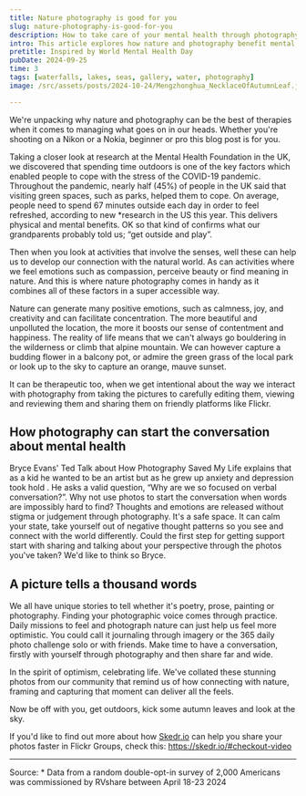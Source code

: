 ```yaml
---
title: Nature photography is good for you
slug: nature-photography-is-good-for-you
description: How to take care of your mental health through photography
intro: This article explores how nature and photography benefit mental well-being. Studies show time outdoors helps reduce stress, and nature photography combines sensory engagement with beauty, creating a calming effect. Photography also allows non-verbal expression, helping start conversations about mental health.
pretitle: Inspired by World Mental Health Day
pubDate: 2024-09-25
time: 3
tags: [waterfalls, lakes, seas, gallery, water, photography]
image: /src/assets/posts/2024-10-24/Mengzhonghua_NecklaceOfAutumnLeaf.jpg

---
```


We're unpacking why nature and photography can be the best of therapies when it comes to managing what goes on in our heads. Whether you're shooting on a Nikon or a Nokia, beginner or pro this blog post is for you. 

Taking a closer look at research at the Mental Health Foundation in the UK, we discovered that spending time outdoors is one of the key factors which enabled people to cope with the stress of the COVID-19 pandemic. Throughout the pandemic, nearly half (45%) of people in the UK said that visiting green spaces, such as parks, helped them to cope. On average, people need to spend 67 minutes outside each day in order to feel refreshed, according to new *research in the US this year. This delivers physical and mental benefits. OK so that kind of confirms what our grandparents probably told us; “get outside and play”. 

Then when you look at activities that involve the senses, well these can help us to develop our connection with the natural world. As can activities where we feel emotions such as compassion, perceive beauty or find meaning in nature. And this is where nature photography comes in handy as it combines all of these factors in a super accessible way. 

Nature can generate many positive emotions, such as calmness, joy, and creativity and can facilitate concentration. The more beautiful and unpolluted the location, the more it boosts our sense of contentment and happiness. The reality of life means that we can't always go bouldering in the wilderness or climb that alpine mountain. We can however capture a budding flower in a balcony pot, or admire the green grass of the local park or look up to the sky to capture an orange, mauve sunset. 

It can be therapeutic too, when we get intentional about the way we interact with photography from taking the pictures to carefully editing them, viewing and reviewing them and sharing them on friendly platforms like Flickr. 

## How photography can start the conversation about mental health 

Bryce Evans' Ted Talk about How Photography Saved My Life explains that as a kid he wanted to be an artist but as he grew up anxiety and depression took hold . He asks a valid question, “Why are we so focused on verbal conversation?”. Why not use photos to start the conversation when words are impossibly hard to find? Thoughts and emotions are released without stigma or judgement through photography. It's a safe space. It can calm your state, take yourself out of negative thought patterns so you see and connect with the world differently. Could the first step for getting support start with sharing and talking about your perspective through the photos you've taken? We'd like to think so Bryce. 

## A picture tells a thousand words

We all have unique stories to tell whether it's poetry, prose, painting or photography. Finding your photographic voice comes through practice. Daily missions to feel and photograph nature can just help us feel more optimistic. You could call it journaling through imagery or the 365 daily photo challenge solo or with friends. Make time to have a conversation, firstly with yourself through photography and then share far and wide.    

In the spirit of optimism, celebrating life. We've collated these stunning photos from our community that remind us of how connecting with nature, framing and capturing that moment can deliver all the feels. 

<Gallery folder="2024-10-24" separator="_" nameIsFirst={true}/>

Now be off with you, get outdoors, kick some autumn leaves and look at the sky. 

If you'd like to find out more about how <a href="http://skedr.io/">Skedr.io</a> can help you share your photos faster in Flickr Groups, check this: <a href="https://skedr.io/#checkout-video" target="_blank">https://skedr.io/#checkout-video</a> 
___
Source: * Data from a random double-opt-in survey of 2,000 Americans was commissioned by RVshare between April 18-23 2024
